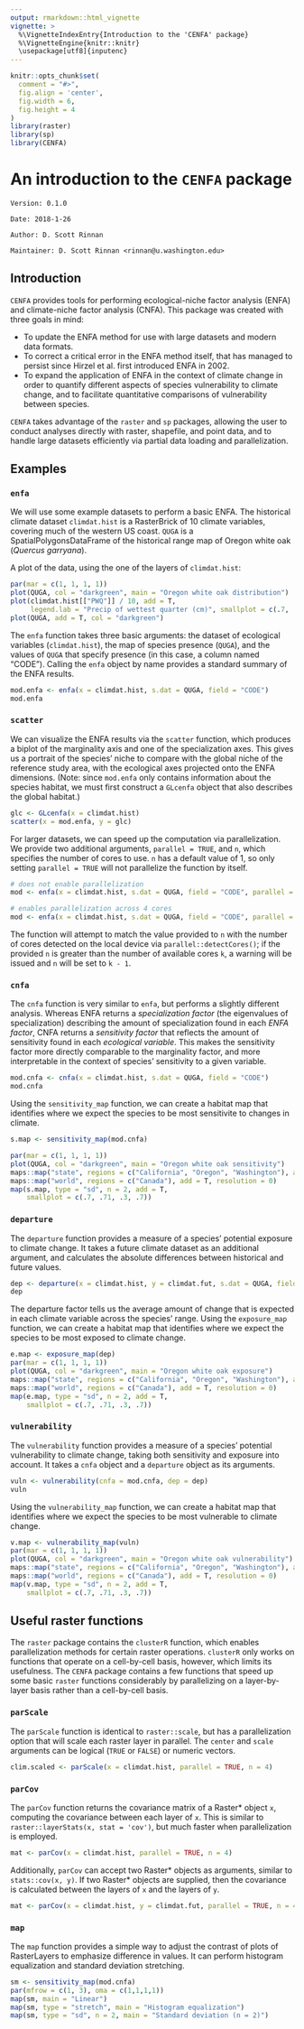 ```yaml
---
output: rmarkdown::html_vignette
vignette: >
  %\VignetteIndexEntry{Introduction to the 'CENFA' package}
  %\VignetteEngine{knitr::knitr}
  \usepackage[utf8]{inputenc}
---
```


```r
knitr::opts_chunk$set(
  comment = "#>",
  fig.align = 'center',
  fig.width = 6,
  fig.height = 4
)
library(raster)
library(sp)
library(CENFA)
```
# An introduction to the `CENFA` package

`Version: 0.1.0`

`Date: 2018-1-26`

`Author: D. Scott Rinnan`

`Maintainer: D. Scott Rinnan <rinnan@u.washington.edu>`

## Introduction

`CENFA` provides tools for performing ecological-niche factor analysis (ENFA) and climate-niche factor analysis (CNFA). This package was created with three goals in mind:

- To update the ENFA method for use with large datasets and modern data formats.
- To correct a critical error in the ENFA method itself, that has managed to persist since Hirzel et al. first introduced ENFA in 2002.
- To expand the application of ENFA in the context of climate change in order to quantify different aspects of species vulnerability to climate change, and to facilitate quantitative comparisons of vulnerability between species.

`CENFA` takes advantage of the `raster` and `sp` packages, allowing the user to conduct analyses directly with raster, shapefile, and point data, and to handle large datasets efficiently via partial data loading and parallelization.

## Examples

### `enfa`

We will use some example datasets to perform a basic ENFA. The historical climate dataset `climdat.hist` is a RasterBrick of 10 climate variables, covering much of the western US coast. `QUGA` is a SpatialPolygonsDataFrame of the historical range map of Oregon white oak (*Quercus garryana*). 

A plot of the data, using the one of the layers of `climdat.hist`:

```r
par(mar = c(1, 1, 1, 1))
plot(QUGA, col = "darkgreen", main = "Oregon white oak distribution")
plot(climdat.hist[["PWQ"]] / 10, add = T, 
     legend.lab = "Precip of wettest quarter (cm)", smallplot = c(.7, .71, .3, .7))
plot(QUGA, add = T, col = "darkgreen")
```

The `enfa` function takes three basic arguments: the dataset of ecological variables (`climdat.hist`), the map of species presence (`QUGA`), and the values of `QUGA` that specify presence (in this case, a column named "CODE"). Calling the `enfa` object by name provides a standard summary of the ENFA results.

```r
mod.enfa <- enfa(x = climdat.hist, s.dat = QUGA, field = "CODE")
mod.enfa
```

### `scatter`

We can visualize the ENFA results via the `scatter` function, which produces a biplot of the marginality axis and one of the specialization axes. This gives us a portrait of the species' niche to compare with the global niche of the reference study area, with the ecological axes projected onto the ENFA dimensions. (Note: since `mod.enfa` only contains information about the species habitat, we must first construct a `GLcenfa` object that also describes the global habitat.)

```r
glc <- GLcenfa(x = climdat.hist)
scatter(x = mod.enfa, y = glc)
```

For larger datasets, we can speed up the computation via parallelization. We provide two additional arguments, `parallel = TRUE`, and `n`, which specifies the number of cores to use. `n` has a default value of 1, so only setting `parallel = TRUE` will not parallelize the function by itself.

```r
# does not enable parallelization
mod <- enfa(x = climdat.hist, s.dat = QUGA, field = "CODE", parallel = TRUE)

# enables parallelization across 4 cores
mod <- enfa(x = climdat.hist, s.dat = QUGA, field = "CODE", parallel = TRUE, n = 4)
```

The function will attempt to match the value provided to `n` with the number of cores detected on the local device via `parallel::detectCores()`; if the provided `n` is greater than the number of available cores `k`, a warning will be issued and `n` will be set to `k - 1`.

### `cnfa`

The `cnfa` function is very similar to `enfa`, but performs a slightly different analysis. Whereas ENFA returns a *specialization factor* (the eigenvalues of specialization) describing the amount of specialization found in each *ENFA factor*, CNFA returns a *sensitivity factor* that reflects the amount of sensitivity found in each *ecological variable*. This makes the sensitivity factor more directly comparable to the marginality factor, and more interpretable in the context of species' sensitivity to a given variable.

```r
mod.cnfa <- cnfa(x = climdat.hist, s.dat = QUGA, field = "CODE")
mod.cnfa
```

Using the `sensitivity_map` function, we can create a habitat map that identifies where we expect the species to be most sensitivite to changes in climate.

```r
s.map <- sensitivity_map(mod.cnfa)

par(mar = c(1, 1, 1, 1))
plot(QUGA, col = "darkgreen", main = "Oregon white oak sensitivity")
maps::map("state", regions = c("California", "Oregon", "Washington"), add = T, resolution = 0)
maps::map("world", regions = c("Canada"), add = T, resolution = 0)
map(s.map, type = "sd", n = 2, add = T,
    smallplot = c(.7, .71, .3, .7))
```

### `departure`

The `departure` function provides a measure of a species' potential exposure to climate change. It takes a future climate dataset as an additional argument, and calculates the absolute differences between historical and future values.

```r
dep <- departure(x = climdat.hist, y = climdat.fut, s.dat = QUGA, field = "CODE")
dep
```

The departure factor tells us the average amount of change that is expected in each climate variable across the species' range. Using the `exposure_map` function, we can create a habitat map that identifies where we expect the species to be most exposed to climate change.

```r
e.map <- exposure_map(dep)
par(mar = c(1, 1, 1, 1))
plot(QUGA, col = "darkgreen", main = "Oregon white oak exposure")
maps::map("state", regions = c("California", "Oregon", "Washington"), add = T, resolution = 0)
maps::map("world", regions = c("Canada"), add = T, resolution = 0)
map(e.map, type = "sd", n = 2, add = T,
    smallplot = c(.7, .71, .3, .7))
```

### `vulnerability`

The `vulnerability` function provides a measure of a species' potential vulnerability to climate change, taking both sensitivity and exposure into account. It takes a `cnfa` object and a `departure` object as its arguments.

```r
vuln <- vulnerability(cnfa = mod.cnfa, dep = dep)
vuln
```

Using the `vulnerability_map` function, we can create a habitat map that identifies where we expect the species to be most vulnerable to climate change.

```r
v.map <- vulnerability_map(vuln)
par(mar = c(1, 1, 1, 1))
plot(QUGA, col = "darkgreen", main = "Oregon white oak vulnerability")
maps::map("state", regions = c("California", "Oregon", "Washington"), add = T, resolution = 0)
maps::map("world", regions = c("Canada"), add = T, resolution = 0)
map(v.map, type = "sd", n = 2, add = T,
    smallplot = c(.7, .71, .3, .7))
```

## Useful raster functions

The `raster` package contains the `clusterR` function, which enables parallelization methods for certain raster operations. `clusterR` only works on functions that operate on a cell-by-cell basis, however, which limits its usefulness. The `CENFA` package contains a few functions that speed up some basic `raster` functions considerably by parallelizing on a layer-by-layer basis rather than a cell-by-cell basis.

### `parScale`

The `parScale` function is identical to `raster::scale`, but has a parallelization option that will scale each raster layer in parallel. The `center` and `scale` arguments can be logical (`TRUE` or `FALSE`) or numeric vectors.

```r
clim.scaled <- parScale(x = climdat.hist, parallel = TRUE, n = 4)
```

### `parCov`

The `parCov` function returns the covariance matrix of a Raster* object `x`, computing the covariance between each layer of `x`. This is similar to `raster::layerStats(x, stat = 'cov')`, but much faster when parallelization is employed.

```r
mat <- parCov(x = climdat.hist, parallel = TRUE, n = 4)
```

Additionally, `parCov` can accept two Raster* objects as arguments, similar to `stats::cov(x, y)`. If two Raster* objects are supplied, then the covariance is calculated between the layers of `x` and the layers of `y`.

```r
mat <- parCov(x = climdat.hist, y = climdat.fut, parallel = TRUE, n = 4)
```

### `map`

The `map` function provides a simple way to adjust the contrast of plots of RasterLayers to emphasize difference in values. It can perform histogram equalization and standard deviation stretching.

```r
sm <- sensitivity_map(mod.cnfa)
par(mfrow = c(1, 3), oma = c(1,1,1,1))
map(sm, main = "Linear")
map(sm, type = "stretch", main = "Histogram equalization")
map(sm, type = "sd", n = 2, main = "Standard deviation (n = 2)")
```
